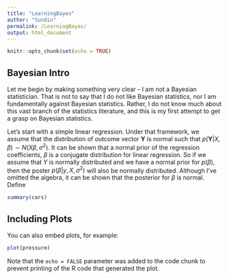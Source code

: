---
title: "LearningBayes"
author: "Sundin"
permalink: /LearningBayes/
output: html_document
---

```{r setup, include=FALSE}
knitr::opts_chunk$set(echo = TRUE)
```

## Bayesian Intro

Let me begin by making something very clear - I am not a Bayesian statistician. That is not to say that I do not like Bayesian statistics, nor I am fundamentally against Bayesian statistics. Rather, I do not know much about this vast branch of the statistics literature, and this is my first attempt to get a grasp on Bayesian statistics. 

Let's start with a simple linear regression. Under that framework, we assume that the distribution of outcome vector $\boldsymbol{Y}$ is normal such that $p(\boldsymbol{Y}|X,\beta) \sim N(X\beta, \sigma^2)$. It can be shown that a normal prior of the regression coefficients, $\beta$ is a conjugate distribution for linear regression. So if we assume that $Y$ is normally distributed and we have a normal prior for $p(\beta)$, then the poster $p(\beta | y,X,\sigma^2)$ will also be normally distributed. Although I've omitted the algebra, it can be shown that the posterior for $\beta$ is normal. Define 


```{r cars}
summary(cars)
```

## Including Plots

You can also embed plots, for example:

```{r pressure, echo=FALSE}
plot(pressure)
```

Note that the `echo = FALSE` parameter was added to the code chunk to prevent printing of the R code that generated the plot.
